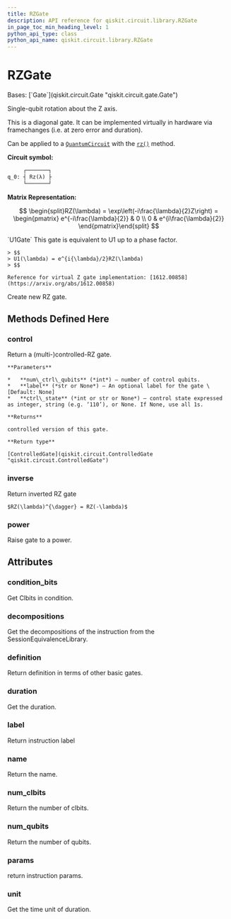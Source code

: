 ```yaml
---
title: RZGate
description: API reference for qiskit.circuit.library.RZGate
in_page_toc_min_heading_level: 1
python_api_type: class
python_api_name: qiskit.circuit.library.RZGate
---
```


# RZGate

<Class id="qiskit.circuit.library.RZGate" isDedicatedPage={true} github="https://github.com/qiskit/qiskit/tree/stable/0.24/qiskit/circuit/library/standard_gates/rz.py" signature="RZGate(phi, label=None)">
  Bases: [`Gate`](qiskit.circuit.Gate "qiskit.circuit.gate.Gate")

  Single-qubit rotation about the Z axis.

  This is a diagonal gate. It can be implemented virtually in hardware via framechanges (i.e. at zero error and duration).

  Can be applied to a [`QuantumCircuit`](qiskit.circuit.QuantumCircuit "qiskit.circuit.QuantumCircuit") with the [`rz()`](qiskit.circuit.QuantumCircuit#rz "qiskit.circuit.QuantumCircuit.rz") method.

  **Circuit symbol:**

  ```python
       ┌───────┐
  q_0: ┤ Rz(λ) ├
       └───────┘
  ```

  **Matrix Representation:**

$$
\begin{split}RZ(\lambda) = \exp\left(-i\frac{\lambda}{2}Z\right) =
\begin{pmatrix}
e^{-i\frac{\lambda}{2}} & 0 \\
0 & e^{i\frac{\lambda}{2}}
\end{pmatrix}\end{split}
$$

  <Admonition title="See also" type="note">
    `U1Gate` This gate is equivalent to U1 up to a phase factor.

    > $$
    > U1(\lambda) = e^{i{\lambda}/2}RZ(\lambda)
    > $$

    Reference for virtual Z gate implementation: [1612.00858](https://arxiv.org/abs/1612.00858)
  </Admonition>

  Create new RZ gate.

  ## Methods Defined Here

  <span id="qiskit-circuit-library-rzgate-control" />

  ### control

  <Function id="qiskit.circuit.library.RZGate.control" signature="RZGate.control(num_ctrl_qubits=1, label=None, ctrl_state=None)">
    Return a (multi-)controlled-RZ gate.

    **Parameters**

    *   **num\_ctrl\_qubits** (*int*) – number of control qubits.
    *   **label** (*str or None*) – An optional label for the gate \[Default: None]
    *   **ctrl\_state** (*int or str or None*) – control state expressed as integer, string (e.g. ‘110’), or None. If None, use all 1s.

    **Returns**

    controlled version of this gate.

    **Return type**

    [ControlledGate](qiskit.circuit.ControlledGate "qiskit.circuit.ControlledGate")
  </Function>

  <span id="qiskit-circuit-library-rzgate-inverse" />

  ### inverse

  <Function id="qiskit.circuit.library.RZGate.inverse" signature="RZGate.inverse()">
    Return inverted RZ gate

    $RZ(\lambda)^{\dagger} = RZ(-\lambda)$
  </Function>

  <span id="qiskit-circuit-library-rzgate-power" />

  ### power

  <Function id="qiskit.circuit.library.RZGate.power" signature="RZGate.power(exponent)">
    Raise gate to a power.
  </Function>

  ## Attributes

  ### condition\_bits

  <Attribute id="qiskit.circuit.library.RZGate.condition_bits">
    Get Clbits in condition.
  </Attribute>

  ### decompositions

  <Attribute id="qiskit.circuit.library.RZGate.decompositions">
    Get the decompositions of the instruction from the SessionEquivalenceLibrary.
  </Attribute>

  ### definition

  <Attribute id="qiskit.circuit.library.RZGate.definition">
    Return definition in terms of other basic gates.
  </Attribute>

  ### duration

  <Attribute id="qiskit.circuit.library.RZGate.duration">
    Get the duration.
  </Attribute>

  ### label

  <Attribute id="qiskit.circuit.library.RZGate.label">
    Return instruction label
  </Attribute>

  ### name

  <Attribute id="qiskit.circuit.library.RZGate.name">
    Return the name.
  </Attribute>

  ### num\_clbits

  <Attribute id="qiskit.circuit.library.RZGate.num_clbits">
    Return the number of clbits.
  </Attribute>

  ### num\_qubits

  <Attribute id="qiskit.circuit.library.RZGate.num_qubits">
    Return the number of qubits.
  </Attribute>

  ### params

  <Attribute id="qiskit.circuit.library.RZGate.params">
    return instruction params.
  </Attribute>

  ### unit

  <Attribute id="qiskit.circuit.library.RZGate.unit">
    Get the time unit of duration.
  </Attribute>
</Class>

